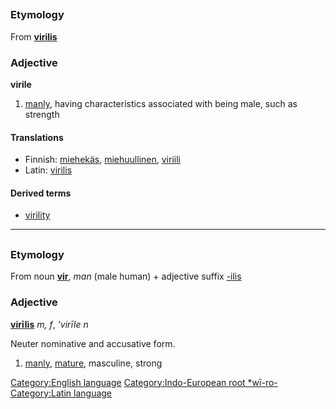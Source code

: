 =={{en}}==
[[Category:English language]]
===Etymology===
From {{la}} '''[[virilis]]'''
[[Category:Indo-European root *wī-ro-]]

===Adjective===
'''virile'''

#[[manly]], having characteristics associated with being male, such as strength

====Translations====
*Finnish: [[miehekäs]], [[miehuullinen]], [[viriili]]
*Latin: [[virilis]]

====Derived terms====
*[[virility]]

----

=={{la}}==
[[Category:Latin language]]

===Etymology===
From noun '''[[vir]]''', ''man'' (male human) + adjective suffix [[-ilis]]

===Adjective===
'''[[virilis|virīlis]]''' ''m, f'', '''virīle'' ''n''

Neuter nominative and accusative form.

#[[manly]], [[mature]], masculine, strong